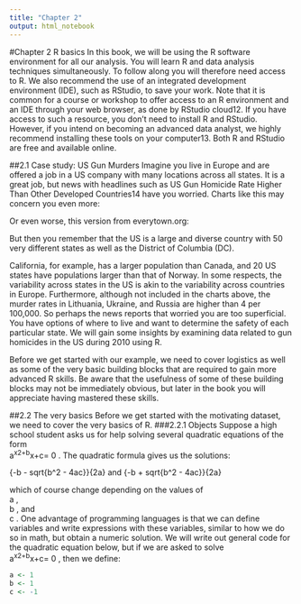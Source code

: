 ```yaml
---
title: "Chapter 2"
output: html_notebook
---
```


#Chapter 2 R basics
In this book, we will be using the R software environment for all our analysis. You will learn R and data analysis techniques simultaneously. To follow along you will therefore need access to R. We also recommend the use of an integrated development environment (IDE), such as RStudio, to save your work. Note that it is common for a course or workshop to offer access to an R environment and an IDE through your web browser, as done by RStudio cloud12. If you have access to such a resource, you don’t need to install R and RStudio. However, if you intend on becoming an advanced data analyst, we highly recommend installing these tools on your computer13. Both R and RStudio are free and available online.

##2.1 Case study: US Gun Murders
Imagine you live in Europe and are offered a job in a US company with many locations across all states. It is a great job, but news with headlines such as US Gun Homicide Rate Higher Than Other Developed Countries14 have you worried. Charts like this may concern you even more:



Or even worse, this version from everytown.org:

But then you remember that the US is a large and diverse country with 50 very different states as well as the District of Columbia (DC).



California, for example, has a larger population than Canada, and 20 US states have populations larger than that of Norway. In some respects, the variability across states in the US is akin to the variability across countries in Europe. Furthermore, although not included in the charts above, the murder rates in Lithuania, Ukraine, and Russia are higher than 4 per 100,000. So perhaps the news reports that worried you are too superficial. You have options of where to live and want to determine the safety of each particular state. We will gain some insights by examining data related to gun homicides in the US during 2010 using R.

Before we get started with our example, we need to cover logistics as well as some of the very basic building blocks that are required to gain more advanced R skills. Be aware that the usefulness of some of these building blocks may not be immediately obvious, but later in the book you will appreciate having mastered these skills.

##2.2 The very basics
Before we get started with the motivating dataset, we need to cover the very basics of R.
###2.2.1 Objects
Suppose a high school student asks us for help solving several quadratic equations of the form  
a^x2+b^x+c= 0
 . The quadratic formula gives us the solutions:

{-b - sqrt{b^2 - 4ac}}{2a} and {-b + sqrt{b^2 - 4ac}}{2a}

which of course change depending on the values of  
a
 ,  
b
 , and  
c
 . One advantage of programming languages is that we can define variables and write expressions with these variables, similar to how we do so in math, but obtain a numeric solution. We will write out general code for the quadratic equation below, but if we are asked to solve  
a^x2+b^x+c= 0
 , then we define:
 
```r
a <- 1
b <- 1
c <- -1
```
 
 